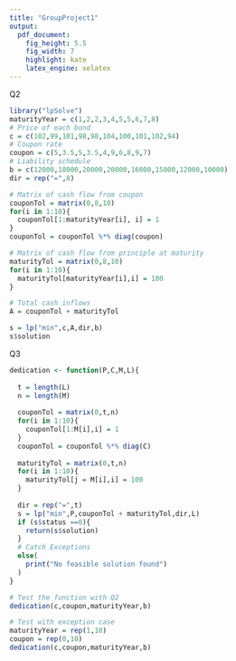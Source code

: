 ```yaml
---
title: "GroupProject1"
output: 
  pdf_document: 
    fig_height: 5.5
    fig_width: 7
    highlight: kate
    latex_engine: xelatex
---
```


Q2

```r
library("lpSolve")
maturityYear = c(1,2,2,3,4,5,5,6,7,8)
# Price of each bond
c = c(102,99,101,98,98,104,100,101,102,94)
# Coupon rate 
coupon = c(5,3.5,5,3.5,4,9,6,8,9,7)
# Liability schedule
b = c(12000,18000,20000,20000,16000,15000,12000,10000)
dir = rep("=",8)

# Matrix of cash flow from coupon
couponTol = matrix(0,8,10)
for(i in 1:10){
  couponTol[1:maturityYear[i], i] = 1
}
couponTol = couponTol %*% diag(coupon)

# Matrix of cash flow from principle at maturity
maturityTol = matrix(0,8,10)
for(i in 1:10){
  maturityTol[maturityYear[i],i] = 100
}

# Total cash inflows
A = couponTol + maturityTol

s = lp("min",c,A,dir,b)
s$solution
```

Q3

```r
dedication <- function(P,C,M,L){
  
  t = length(L)
  n = length(M)
  
  couponTol = matrix(0,t,n)
  for(i in 1:10){
    couponTol[1:M[i],i] = 1
  }
  couponTol = couponTol %*% diag(C)
  
  maturityTol = matrix(0,t,n)
  for(i in 1:10){
    maturityTol[j = M[i],i] = 100
  }
  
  dir = rep("=",t)
  s = lp("min",P,couponTol + maturityTol,dir,L)
  if (s$status ==0){
    return(s$solution)
  }
  # Catch Exceptions
  else(
    print("No feasible solution found")
  )
}

# Test the function with Q2
dedication(c,coupon,maturityYear,b)

# Test with exception case
maturityYear = rep(1,10)
coupon = rep(0,10)
dedication(c,coupon,maturityYear,b)
```
